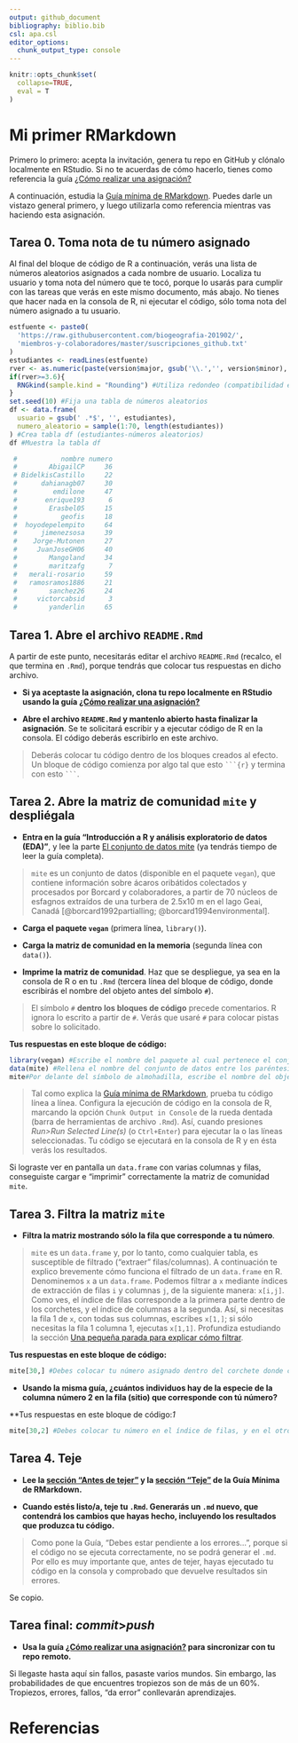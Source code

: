 ```yaml
---
output: github_document
bibliography: biblio.bib
csl: apa.csl
editor_options: 
  chunk_output_type: console
---
```


```r
knitr::opts_chunk$set(
  collapse=TRUE,
  eval = T
)
```


<!-- Este .md fue generado a partir del .Rmd homónimo. Edítese el .Rmd -->

# Mi primer RMarkdown

Primero lo primero: acepta la invitación, genera tu repo en GitHub y clónalo localmente en RStudio. Si no te acuerdas de cómo hacerlo, tienes como referencia la guía [¿Cómo realizar una asignación?](https://github.com/biogeografia-201902/material-de-apoyo/blob/master/ref/como-hacer-una-asignacion.md)

A continuación, estudia la [Guía mínima de RMarkdown](https://github.com/biogeografia-201902/material-de-apoyo/blob/master/ref/guia-minima-de-rmarkdown.md). Puedes darle un vistazo general primero, y luego utilizarla como referencia mientras vas haciendo esta asignación.


## Tarea 0. Toma nota de tu número asignado

Al final del bloque de código de R a continuación, verás una lista de números aleatorios asignados a cada nombre de usuario. Localiza tu usuario y toma nota del número que te tocó, porque lo usarás para cumplir con las tareas que verás en este mismo documento, más abajo. No tienes que hacer nada en la consola de R, ni ejecutar el código, sólo toma nota del número asignado a tu usuario.


```r
estfuente <- paste0(
  'https://raw.githubusercontent.com/biogeografia-201902/',
  'miembros-y-colaboradores/master/suscripciones_github.txt'
)
estudiantes <- readLines(estfuente)
rver <- as.numeric(paste(version$major, gsub('\\.','', version$minor), sep = '.'))
if(rver>=3.6){
  RNGkind(sample.kind = "Rounding") #Utiliza redondeo (compatibilidad entre versiones de R)
}
set.seed(10) #Fija una tabla de números aleatorios
df <- data.frame(
  usuario = gsub(' .*$', '', estudiantes),
  numero_aleatorio = sample(1:70, length(estudiantes))
) #Crea tabla df (estudiantes-números aleatorios)
df #Muestra la tabla df
```


```r
 #           nombre numero
 #        AbigailCP     36
 # BidelkisCastillo     22
 #      dahianagb07     30
 #         emdilone     47
 #       enrique193      6
 #        Erasbel05     15
 #           geofis     18
 #  hoyodepelempito     64
 #      jimenezsosa     39
 #    Jorge-Mutonen     27
 #     JuanJoseGH06     40
 #        Mangoland     34
 #        maritzafg      7
 #   merali-rosario     59
 #   ramosramos1886     21
 #        sanchez26     24
 #     victorcabsid      3
 #        yanderlin     65
```


## Tarea 1. Abre el archivo `README.Rmd`

A partir de este punto, necesitarás editar el archivo `README.Rmd` (recalco, el que termina en `.Rmd`), porque tendrás que colocar tus respuestas en dicho archivo.

* **Si ya aceptaste la asignación, clona tu repo localmente en RStudio usando la guía [¿Cómo realizar una asignación?](https://github.com/biogeografia-201902/material-de-apoyo/blob/master/ref/como-hacer-una-asignacion.md)**

* **Abre el archivo `README.Rmd` y mantenlo abierto hasta finalizar la asignación**. Se te solicitará escribir y a ejecutar código de R en la consola. El código deberás escribirlo en este archivo.

>Deberás colocar tu código dentro de los bloques creados al efecto. Un bloque de código comienza por algo tal que esto `    ```{r}    ` y termina con esto `    ```    `.


## Tarea 2. Abre la matriz de comunidad `mite` y despliégala

* **Entra en la guía "Introducción a R y análisis exploratorio de datos (EDA)"**, y lee la parte [El conjunto de datos mite](https://github.com/biogeografia-201902/material-de-apoyo/blob/master/ref/introduccion-a-r.md#el-conjunto-de-datos-mite) (ya tendrás tiempo de leer la guía completa).

>`mite` es un conjunto de datos (disponible en el paquete `vegan`), que contiene información sobre ácaros oribátidos colectados y procesados por Borcard y colaboradores, a partir de 70 núcleos de esfagnos extraídos de una turbera de 2.5x10&nbsp;m en el lago Geai, Canadá [@borcard1992partialling; @borcard1994environmental].

* **Carga el paquete `vegan`** (primera línea, `library()`).

* **Carga la matriz de comunidad en la memoria** (segunda línea con `data()`).

* **Imprime la matriz de comunidad**. Haz que se despliegue, ya sea en la consola de R o en tu `.Rmd` (tercera línea del bloque de código, donde escribirás el nombre del objeto antes del símbolo `#`).

>El símbolo `#` **dentro los bloques de código** precede comentarios. R ignora lo escrito a partir de `#`. Verás que usaré `#` para colocar pistas sobre lo solicitado.

**Tus respuestas en este bloque de código:**
```r
library(vegan) #Escribe el nombre del paquete al cual pertenece el conjunto de datos entre los paréntesis
data(mite) #Rellena el nombre del conjunto de datos entre los paréntesis
mite#Por delante del símbolo de almohadilla, escribe el nombre del objeto
```

> Tal como explica la [Guía mínima de RMarkdown](https://github.com/biogeografia-201902/material-de-apoyo/blob/master/ref/guia-minima-de-rmarkdown.md), prueba tu código línea a línea. Configura la ejecución de código en la consola de R, marcando la opción `Chunk Output in Console` de la rueda dentada (barra de herramientas de archivo `.Rmd`). Así, cuando presiones *Run>Run Selected Line(s)* (o `Ctrl+Enter`) para ejecutar la o las líneas seleccionadas. Tu código se ejecutará en la consola de R y en ésta verás los resultados.

Si lograste ver en pantalla un `data.frame` con varias columnas y filas, conseguiste cargar e "imprimir" correctamente la matriz de comunidad `mite`.


## Tarea 3. Filtra la matriz `mite`

* **Filtra la matriz mostrando sólo la fila que corresponde a tu número**.

>`mite` es un `data.frame` y, por lo tanto, como cualquier tabla, es susceptible de filtrado ("extraer" filas/columnas). A continuación te explico brevemente cómo funciona el filtrado de un `data.frame` en R. Denominemos `x` a un `data.frame`. Podemos filtrar a `x` mediante índices de extracción de filas `i` y columnas `j`, de la siguiente manera: `x[i,j]`. Como ves, el índice de filas corresponde a la primera parte dentro de los corchetes, y el índice de columnas a la segunda. Así, si necesitas la fila 1 de `x`, con todas sus columnas, escribes `x[1,]`; si sólo necesitas la fila 1 columna 1, ejecutas `x[1,1]`. Profundiza estudiando la sección [Una pequeña parada para explicar cómo filtrar](https://github.com/biogeografia-201902/material-de-apoyo/blob/master/ref/introduccion-a-r.md#una-pequeña-parada-para-explicar-cómo-filtrar).

**Tus respuestas en este bloque de código:**
```r
mite[30,] #Debes colocar tu número asignado dentro del corchete donde corresponda.
```

* **Usando la misma guía, ¿cuántos individuos hay de la especie de la columna número 2 en la fila (sitio) que corresponde con tú número?**

**Tus respuestas en este bloque de código:*1*
```r
mite[30,2] #Debes colocar tu número en el índice de filas, y en el otro el de la columna. Lee la guía
```

## Tarea 4. Teje

* **Lee la [sección "Antes de tejer"](https://github.com/biogeografia-201902/material-de-apoyo/blob/master/ref/guia-minima-de-rmarkdown.md#antes-de-tejer) y la [sección "Teje"](https://github.com/biogeografia-201902/material-de-apoyo/blob/master/ref/guia-minima-de-rmarkdown.md#teje) de la Guía Mínima de RMarkdown.**

* **Cuando estés listo/a, teje tu `.Rmd`. Generarás un `.md` nuevo, que contendrá los cambios que hayas hecho, incluyendo los resultados que produzca tu código.**

>Como pone la Guía, "Debes estar pendiente a los errores...", porque si el código no se ejecuta correctamente, no se podrá generar el `.md`. Por ello es muy importante que, antes de tejer, hayas ejecutado tu código en la consola y comprobado que devuelve resultados sin errores. \

Se copio.

## Tarea final: *commit*>*push*

* **Usa la guía [¿Cómo realizar una asignación?](https://github.com/biogeografia-201902/material-de-apoyo/blob/master/ref/como-hacer-una-asignacion.md) para sincronizar con tu repo remoto.**

Si llegaste hasta aquí sin fallos, pasaste varios mundos. Sin embargo, las probabilidades de que encuentres tropiezos son de más de un 60%. Tropiezos, errores, fallos, "da error" conllevarán aprendizajes.


# Referencias

